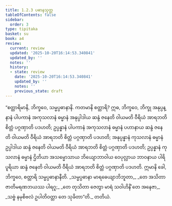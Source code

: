 ```yaml
---
title: 1.2.3 ပဓာနသုတ္တ
tableOfContents: false
sidebar:
  order: 3
type: tipitaka
basket: su
book: a4
review:
  current: review
  updated: '2025-10-20T16:14:53.340841'
  updated_by: ''
  notes: ''
  history:
  - state: review
    date: '2025-10-20T16:14:53.340841'
    updated_by: ''
    notes: ''
    previous_state: draft
---
```



<DynamicBreadcrumb />


<ReviewStatus review={frontmatter.review} showDetails={true} />

<HypothesisAnnotation frontmatter={frontmatter} />

<Division number="13" book="a4" e="ch" v="15" p="322">

<Paragraph number="95" book="a4">
“စတ္တာရိမာနိ, ဘိက္ခဝေ, သမ္မပ္ပဓာနာနိ. ကတမာနိ စတ္တာရိ? ဣဓ, ဘိက္ခဝေ, ဘိက္ခု အနုပ္ပန္နာနံ ပါပကာနံ အကုသလာနံ ဓမ္မာနံ အနုပ္ပါဒါယ ဆန္ဒံ ဇနေတိ ဝါယမတိ ဝီရိယံ အာရဘတိ စိတ္တံ ပဂ္ဂဏှာတိ ပဒဟတိ; ဥပ္ပန္နာနံ ပါပကာနံ အကုသလာနံ ဓမ္မာနံ ပဟာနာယ ဆန္ဒံ ဇနေတိ ဝါယမတိ ဝီရိယံ အာရဘတိ စိတ္တံ ပဂ္ဂဏှာတိ ပဒဟတိ; အနုပ္ပန္နာနံ ကုသလာနံ ဓမ္မာနံ ဥပ္ပါဒါယ ဆန္ဒံ ဇနေတိ ဝါယမတိ ဝီရိယံ အာရဘတိ စိတ္တံ ပဂ္ဂဏှာတိ ပဒဟတိ; ဥပ္ပန္နာနံ ကုသလာနံ ဓမ္မာနံ ဌိတိယာ အသမ္မောသာယ ဘိယျောဘာဝါယ ဝေပုလ္လာယ ဘာဝနာယ ပါရိပူရိယာ ဆန္ဒံ ဇနေတိ ဝါယမတိ ဝီရိယံ အာရဘတိ စိတ္တံ ပဂ္ဂဏှာတိ ပဒဟတိ. ဣမာနိ ခေါ, ဘိက္ခဝေ, စတ္တာရိ သမ္မပ္ပဓာနာနီတိ.
</Paragraph>

<Paragraph number="96" type="verses" book="a4">
_သမ္မပ္ပဓာနာ မာရဓေယျာဘိဘူတာ,_  
_တေ အသိတာ ဇာတိမရဏဘယဿ ပါရဂူ;_  
_တေ တုသိတာ ဇေတွာ မာရံ သဝါဟိနိံ တေ အနေဇာ,_  
_သဗ္ဗံ နမုစိဗလံ ဥပါတိဝတ္တာ တေ သုခိတာ”တိ._  


</Paragraph>
</Division>

<Paragraph number="97" type="center" book="a4">
တတိယံ.
</Paragraph>